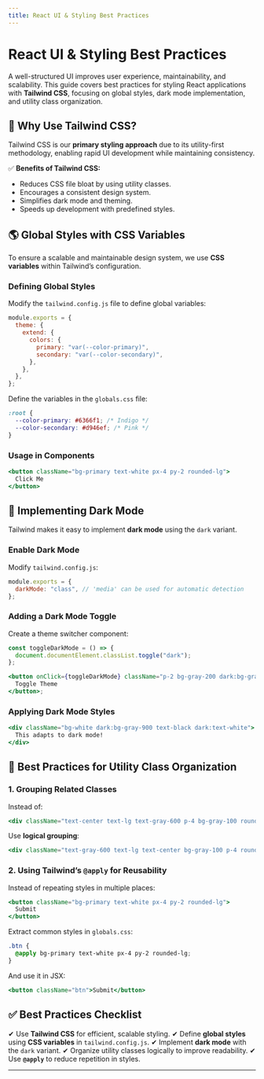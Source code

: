 ```yaml
---
title: React UI & Styling Best Practices
---
```


# React UI & Styling Best Practices

A well-structured UI improves user experience, maintainability, and scalability. This guide covers best practices for styling React applications with **Tailwind CSS**, focusing on global styles, dark mode implementation, and utility class organization.

## 🎨 Why Use Tailwind CSS?

Tailwind CSS is our **primary styling approach** due to its utility-first methodology, enabling rapid UI development while maintaining consistency.

✅ **Benefits of Tailwind CSS:**
- Reduces CSS file bloat by using utility classes.
- Encourages a consistent design system.
- Simplifies dark mode and theming.
- Speeds up development with predefined styles.

## 🌎 Global Styles with CSS Variables

To ensure a scalable and maintainable design system, we use **CSS variables** within Tailwind’s configuration.

### **Defining Global Styles**

Modify the `tailwind.config.js` file to define global variables:

```js
module.exports = {
  theme: {
    extend: {
      colors: {
        primary: "var(--color-primary)",
        secondary: "var(--color-secondary)",
      },
    },
  },
};
```

Define the variables in the `globals.css` file:

```css
:root {
  --color-primary: #6366f1; /* Indigo */
  --color-secondary: #d946ef; /* Pink */
}
```

### **Usage in Components**

```jsx
<button className="bg-primary text-white px-4 py-2 rounded-lg">
  Click Me
</button>
```

## 🌙 Implementing Dark Mode

Tailwind makes it easy to implement **dark mode** using the `dark` variant.

### **Enable Dark Mode**
Modify `tailwind.config.js`:

```js
module.exports = {
  darkMode: "class", // 'media' can be used for automatic detection
};
```

### **Adding a Dark Mode Toggle**

Create a theme switcher component:

```jsx
const toggleDarkMode = () => {
  document.documentElement.classList.toggle("dark");
};

<button onClick={toggleDarkMode} className="p-2 bg-gray-200 dark:bg-gray-800">
  Toggle Theme
</button>;
```

### **Applying Dark Mode Styles**

```jsx
<div className="bg-white dark:bg-gray-900 text-black dark:text-white">
  This adapts to dark mode!
</div>
```

## 📌 Best Practices for Utility Class Organization

### **1. Grouping Related Classes**
Instead of:
```jsx
<div className="text-center text-lg text-gray-600 p-4 bg-gray-100 rounded-md shadow-md">
```
Use **logical grouping**:
```jsx
<div className="text-gray-600 text-lg text-center bg-gray-100 p-4 rounded-md shadow-md">
```

### **2. Using Tailwind’s `@apply` for Reusability**
Instead of repeating styles in multiple places:
```jsx
<button className="bg-primary text-white px-4 py-2 rounded-lg">
  Submit
</button>
```
Extract common styles in `globals.css`:
```css
.btn {
  @apply bg-primary text-white px-4 py-2 rounded-lg;
}
```
And use it in JSX:
```jsx
<button className="btn">Submit</button>
```

## ✅ Best Practices Checklist

✔ Use **Tailwind CSS** for efficient, scalable styling.
✔ Define **global styles** using **CSS variables** in `tailwind.config.js`.
✔ Implement **dark mode** with the `dark` variant.
✔ Organize utility classes logically to improve readability.
✔ Use **`@apply`** to reduce repetition in styles.

---
